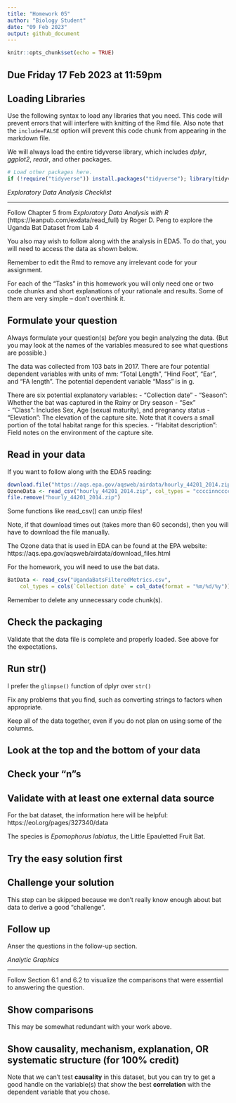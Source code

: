 ```yaml
---
title: "Homework 05"
author: "Biology Student"
date: "09 Feb 2023"
output: github_document
---
```


```r
knitr::opts_chunk$set(echo = TRUE)
```

## Due Friday 17 Feb 2023 at 11:59pm

## Loading Libraries
Use the following syntax to load any libraries that you need. This code will prevent errors that will interfere with knitting of the Rmd file.
Also note that the `include=FALSE` option will prevent this code chunk from appearing in the markdown file.

We will always load the entire tidyverse library, which includes *dplyr*, *ggplot2*, *readr*, and other packages.

```r
# Load other packages here.
if (!require("tidyverse")) install.packages("tidyverse"); library(tidyverse)
```

*Exploratory Data Analysis Checklist*

_____________________________________

Follow Chapter 5 from *Exploratory Data Analysis with R* (https://leanpub.com/exdata/read_full) by Roger D. Peng to explore the Uganda Bat Dataset from Lab 4

You also may wish to follow along with the analysis in EDA5. 
To do that, you will need to access the data as shown below.

Remember to edit the Rmd to remove any irrelevant code for your assignment.

For each of the "Tasks" in this homework you will only need one or two code chunks and short explanations of your rationale and results. 
Some of them are very simple -- don't overthink it.

## Formulate your question

Always formulate your question(s) *before* you begin analyzing the data. 
(But you may look at the names of the variables measured to see what questions are possible.)

The data was collected from 103 bats in 2017. 
There are four potential dependent variables with units of mm: "Total Length", "Hind Foot", "Ear", and "FA length".
The potential dependent variable "Mass" is in g.

There are six potential explanatory variables: 
 - "Collection date"
 - "Season": Whether the bat was captured in the Rainy or Dry season
 - "Sex"                
 - "Class": Includes Sex, Age (sexual maturity), and pregnancy status
 - "Elevation": The elevation of the capture site. Note that it covers a small portion of the total habitat range for this species.
 - "Habitat description": Field notes on the environment of the capture site.

## Read in your data

If you want to follow along with the EDA5 reading:

```r
download.file("https://aqs.epa.gov/aqsweb/airdata/hourly_44201_2014.zip", "hourly_44201_2014.zip")
OzoneData <- read_csv("hourly_44201_2014.zip", col_types = "ccccinnccccccncnncccccc")
file.remove("hourly_44201_2014.zip")
```

Some functions like read_csv() can unzip files!

Note, if that download times out (takes more than 60 seconds), then you will have to download the file manually.

The Ozone data that is used in EDA can be found at the EPA website:
https://aqs.epa.gov/aqsweb/airdata/download_files.html

For the homework, you will need to use the bat data.

```r
BatData <- read_csv("UgandaBatsFilteredMetrics.csv", 
    col_types = cols(`Collection date` = col_date(format = "%m/%d/%y")))
```

Remember to delete any unnecessary code chunk(s).

## Check the packaging

Validate that the data file is complete and properly loaded.
See above for the expectations.

## Run str()

I prefer the `glimpse()` function of dplyr over `str()`

Fix any problems that you find, such as converting strings to factors when appropriate.

Keep all of the data together, even if you do not plan on using some of the columns.

## Look at the top and the bottom of your data

## Check your “n”s

## Validate with at least one external data source

For the bat dataset, the information here will be helpful: https://eol.org/pages/327340/data

The species is *Epomophorus labiatus*, the Little Epauletted Fruit Bat. 

## Try the easy solution first

## Challenge your solution

This step can be skipped because we don't really know enough about bat data to derive a good "challenge".

## Follow up

Anser the questions in the follow-up section.

*Analytic Graphics*

___________________


Follow Section 6.1 and 6.2 to visualize the comparisons that were essential to answering the question.

## Show comparisons

This may be somewhat redundant with your work above.

## Show causality, mechanism, explanation, OR systematic structure (for 100% credit)

Note that we can't test **causality** in this dataset, but you can try to get a good handle on the variable(s) that show the best **correlation** with the dependent variable that you chose.
